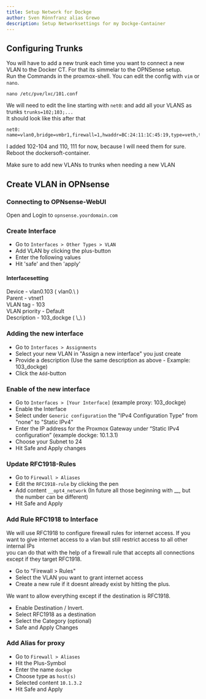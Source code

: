 ```yaml
---
title: Setup Network for Dockge
author: Sven Rönnfranz alias Grewo
description: Setup Networksettings for my Dockge-Container
---
```



## Configuring Trunks
You will have to add a new trunk each time you want to connect a new VLAN to the Docker CT. For that its simmelar to the OPNSense setup.<br/>
Run the Commands in the proxmox-shell. You can edit the config with `vim` or `nano`.
```
nano /etc/pve/lxc/101.conf
```

We will need to edit the line starting with `net0`: and add all your VLANS as trunks `trunks=102;103;...`<br/>
It should look like this after that
```
net0: name=vlan0,bridge=vmbr1,firewall=1,hwaddr=BC:24:11:1C:45:19,type=veth,trunks=102;103;104;110;111
```

I added 102-104 and 110, 111 for now, because I will need them for sure.<br/>
Reboot the dockersoft-container.

<Aside type="caution">
Make sure to add new VLANs to trunks when needing a new VLAN
</Aside>

## Create VLAN in OPNsense
### Connecting to OPNsense-WebUI
Open and Login to `opnsense.yourdomain.com`

### Create Interface
* Go to `Interfaces > Other Types > VLAN`
* Add VLAN by clicking the plus-button
* Enter the following values
* Hit 'safe' and then 'apply'

#### Interfacesetting
<Tabs>
    <TabItem label="Edit VLAN">
        Device          -   vlan0.103 ( vlan0.\<VLAN_ID> )<br/>
        Parent          -   vtnet1<br/>
        VLAN tag        -   103<br/>
        VLAN priority   -   Default<br/>
        Description     -   103_dockge ( \<VLAN_ID>_\<NAME_FOR_THE_VLAN> )<br/>
    </TabItem>
</Tabs>

### Adding the new interface
* Go to `Interfaces > Assignments`
* Select your new VLAN in "Assign a new interface" you just create
* Provide a description (Use the same description as above - Example: 103_dockge)
* Click the `Add`-button

### Enable of the new interface
* Go to `Interfaces > [Your Interface]` (example proxy: 103_dockge)
* Enable the Interface
* Select under `Generic configuration` the "IPv4 Configuration Type" from "none" to "Static IPv4"
* Enter the IP address for the Proxmox Gateway under “Static IPv4 configuration” (example dockge: 10.1.3.1)
* Choose your Subnet to 24
* Hit Safe and Apply changes

### Update RFC1918-Rules
* Go to `Firewall > Aliases`
* Edit the `RFC1918-rule` by clicking the pen
* Add content `__opt4_network` (In future all those beginning with __, but the number can be different)
* Hit Safe and Apply

### Add Rule RFC1918 to Interface
We will use RFC1918 to configure firewall rules for internet access. If you want to give internet access to a vlan but still restrict access to all other internal IPs<br/>
you can do that with the help of a firewall rule that accepts all connections except if they target RFC1918.

* Go to "Firewall > Rules"
* Select the VLAN you want to grant internet access
* Create a new rule if it doesnt already exist by hitting the plus.

We want to allow everything except if the destination is RFC1918.

* Enable Destination / Invert.
* Select RFC1918 as a destination
* Select the Category (optional)
* Safe and Apply Changes

### Add Alias for proxy
* Go to `Firewall > Aliases`
* Hit the Plus-Symbol
* Enter the name `dockge`
* Choose type as `host(s)`
* Selected content `10.1.3.2`
* Hit Safe and Apply

